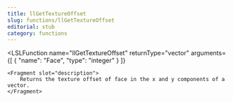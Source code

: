 ```yaml
---
title: llGetTextureOffset
slug: functions/llGetTextureOffset
editorial: stub
category: functions
---
```


<LSLFunction
	name="llGetTextureOffset"
	returnType="vector"
	arguments={[
	{
		"name": "Face",
		"type": "integer"
	}
]}
>
	<Fragment slot="description">
		Returns the texture offset of face in the x and y components of a vector.
	</Fragment>
</LSLFunction>
